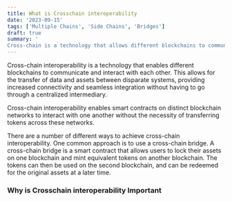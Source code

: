 ```yaml
---
title: What is Crosschain interoperability 
date: '2023-09-15'
tags: ['Multiple Chains', 'Side Chains', 'Bridges']
draft: true
summary: '
Cross-chain is a technology that allows different blockchains to communicate with each other. This means that users can transfer assets and data between different blockchains without having to go through a centralized intermediary.'
---
```


Cross-chain interoperability is a technology that enables different blockchains to communicate and interact with each other. This allows for the transfer of data and assets between disparate systems, providing increased connectivity and seamless integration without having to go through a centralized intermediary.

Cross-chain interoperability enables smart contracts on distinct blockchain networks to interact with one another without the necessity of transferring tokens across these networks.

There are a number of different ways to achieve cross-chain interoperability. One common approach is to use a cross-chain bridge. A cross-chain bridge is a smart contract that allows users to lock their assets on one blockchain and mint equivalent tokens on another blockchain. The tokens can then be used on the second blockchain, and can be redeemed for the original assets at a later time.

### Why is Crosschain interoperability Important
